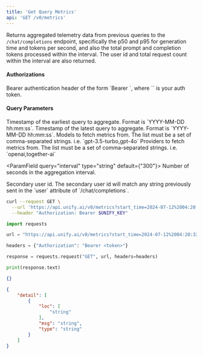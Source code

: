 ```yaml
---
title: 'Get Query Metrics'
api: 'GET /v0/metrics'
---
```

Returns aggregated telemetry data from previous queries to the `/chat/completions`
endpoint, specifically the p50 and p95 for generation time and tokens per second,
and also the total prompt and completion tokens processed within the interval. The
user id and total request count within the interval are also returned.

#### Authorizations

<ParamField header="Authorization" type="string" required="true">
  Bearer authentication header of the form `Bearer <token>`, where `<token>` is your auth token.
</ParamField>

#### Query Parameters

<ParamField query="start_time" type="string" >
Timestamp of the earliest query to aggregate. Format is `YYYY-MM-DD hh:mm:ss`.
</ParamField>

<ParamField query="end_time" type="string" >
Timestamp of the latest query to aggregate. Format is `YYYY-MM-DD hh:mm:ss`.
</ParamField>

<ParamField query="models" type="string" >
Models to fetch metrics from. The list must be a set of comma-separated strings. i.e. `gpt-3.5-turbo,gpt-4o`
</ParamField>

<ParamField query="providers" type="string" >
Providers to fetch metrics from. The list must be a set of comma-separated strings. i.e. `openai,together-ai`
</ParamField>

<ParamField query="interval" type="string"  default={"300"}>
Number of seconds in the aggregation interval.
</ParamField>

<ParamField query="secondary_user_id" type="string" >
Secondary user id. The secondary user id will match any string previously sent in the `user` attribute of `/chat/completions`.
</ParamField>

<RequestExample>

```bash cURL
curl --request GET \
  --url 'https://api.unify.ai/v0/metrics?start_time=2024-07-12%2004:20:32&end_time=2024-08-12%2004:20:32&models=gpt-4o,llama-3.1-405b-chat,claude-3.5-sonnet&providers=openai,anthropic,fireworks-ai&interval=300&secondary_user_id=sample_user_id' \
  --header "Authorization: Bearer $UNIFY_KEY"
```

```python Python
import requests

url = "https://api.unify.ai/v0/metrics?start_time=2024-07-12%2004:20:32&end_time=2024-08-12%2004:20:32&models=gpt-4o,llama-3.1-405b-chat,claude-3.5-sonnet&providers=openai,anthropic,fireworks-ai&interval=300&secondary_user_id=sample_user_id"

headers = {"Authorization": "Bearer <token>"}

response = requests.request("GET", url, headers=headers)

print(response.text)
```

</RequestExample>
<ResponseExample>

```json 200
{}
```

```json 422
{
    "detail": [
        {
            "loc": [
                "string"
            ],
            "msg": "string",
            "type": "string"
        }
    ]
}
```

</ResponseExample>

